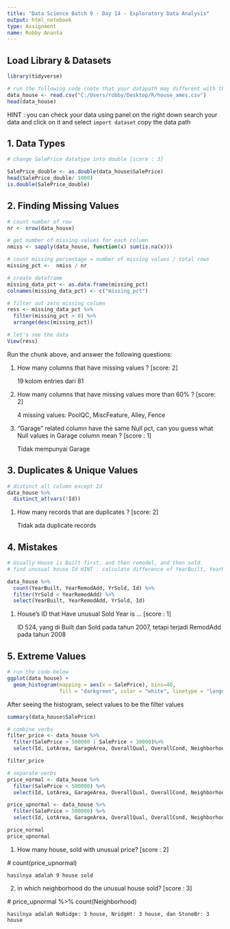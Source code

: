 ---
title: "Data Science Batch 9 - Day 14 - Exploratory Data Analysis"
output: html_notebook
type: Assignment
name: Robby Ananta
---

## Load Library & Datasets

```{r}
library(tidyverse)

# run the following code (note that your datapath may different with this one)
data_house <- read.csv("C:/Users/robby/Desktop/R/house_ames.csv")
head(data_house)
```

HINT : you can check your data using panel on the right down search your data and click on it and select `import dataset` copy the data path

## 1. Data Types

```{r}
# change SalePrice datatype into double [score : 3]

SalePrice_double <- as.double(data_house$SalePrice)
head(SalePrice_double/ 1000)
is.double(SalePrice_double)
```

## 2. Finding Missing Values

```{r}
# count number of row
nr <- nrow(data_house)

# get number of missing values for each column
nmiss <- sapply(data_house, function(x) sum(is.na(x)))

# count missing percentage = number of missing values / total rows
missing_pct <-  nmiss / nr

# create dataframe
missing_data_pct <- as.data.frame(missing_pct)
colnames(missing_data_pct) <- c("missing_pct")

# filter out zero missing column
ress <- missing_data_pct %>% 
  filter(missing_pct > 0) %>% 
  arrange(desc(missing_pct))

# let's see the data
View(ress)
```

Run the chunk above, and answer the following questions:

1.  How many columns that have missing values ? [score: 2]

    19 kolom entries dari 81

2.  How many columns that have missing values more than 60% ? [score: 2]

    4 missing values: PoolQC, MiscFeature, Alley, Fence

3.  "Garage" related column have the same Null pct, can you guess what Null values in Garage column mean ? [score : 1]

    Tidak mempunyai Garage

## 3. Duplicates & Unique Values

```{r}
# distinct all column except Id
data_house %>% 
  distinct_at(vars(!Id))
```

1.  How many records that are duplicates ? [score: 2]

    Tidak ada duplicate records

## 4. Mistakes

```{r}
# Usually House is Built first, and then remodel, and then sold.
# find unusual house Id HINT : calculate difference of YearBuilt, YearRemodAdd,  and YrSold [score : 4]

data_house %>%
  count(YearBuilt, YearRemodAdd, YrSold, Id) %>%
  filter(YrSold < YearRemodAdd) %>%
  select(YearBuilt, YearRemodAdd, YrSold, Id)
```

1.  House's ID that Have unusual Sold Year is ... [score : 1]

    ID 524, yang di Built dan Sold pada tahun 2007, tetapi terjadi RemodAdd pada tahun 2008

## 5. Extreme Values

```{r}
# run the code below
ggplot(data_house) +
  geom_histogram(mapping = aes(x = SalePrice), bins=40, 
                 fill = "darkgreen", color = "white", linetype = "longdash")
```

After seeing the histogram, select values to be the filter values

```{r}
summary(data_house$SalePrice)

# combine verbs
filter_price <- data_house %>%
  filter(SalePrice > 500000 | SalePrice < 30000)%>%
  select(Id, LotArea, GarageArea, OverallQual, OverallCond, Neighborhood, SalePrice)

filter_price

# separate verbs
price_normal <- data_house %>%
  filter(SalePrice < 500000) %>%
  select(Id, LotArea, GarageArea, OverallQual, OverallCond, Neighborhood, SalePrice)

price_upnormal <- data_house %>%
  filter(SalePrice > 500000) %>%
  select(Id, LotArea, GarageArea, OverallQual, OverallCond, Neighborhood, SalePrice)

price_normal
price_upnormal
```

1.  How many house, sold with unusual price? [score : 2]

  # count(price_upnormal)
    
    hasilnya adalah 9 house sold

2.  in which neighborhood do the unusual house sold? [score : 3]

  # price_upnormal %>%
      count(Neighborhood)
    
    hasilnya adalah NoRidge: 3 house, NridgHt: 3 house, dan StoneBr: 3 house
    
